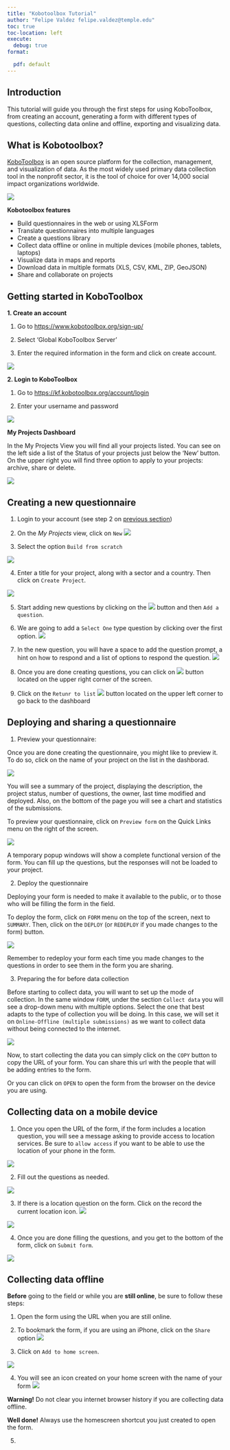 ```yaml
---
title: "Kobotoolbox Tutorial"
author: "Felipe Valdez felipe.valdez@temple.edu"
toc: true
toc-location: left
execute:
  debug: true
format:

  pdf: default
---
```


## Introduction

This tutorial will guide you through the first steps for using KoboToolbox, from creating an account, generating a form with different types of questions, collecting data online and offline, exporting and visualizing data.

## What is Kobotoolbox?

[KoboToolbox](https://www.kobotoolbox.org/about-us/software/) is an open source platform for the collection, management, and visualization of data. As the most widely used primary data collection tool in the nonprofit sector, it is the tool of choice for over 14,000 social impact organizations worldwide.

![](kobotoolbox_tutorial_files/img/kobotoolbox_logo.png)

**Kobotoolbox features**

-	Build questionnaires in the web or using XLSForm
-	Translate questionnaires into multiple languages
-	Create a questions library
-	Collect data offline or online in multiple devices (mobile phones, tablets, laptops)
-	Visualize data in maps and reports
-	Download data in multiple formats (XLS, CSV, KML, ZIP, GeoJSON)
-	Share and collaborate on projects

## Getting started in KoboToolbox

**1. Create an account**

1.	Go to [https://www.kobotoolbox.org/sign-up/](https://www.kobotoolbox.org/sign-up/)

2. 	Select ‘Global KoboToolbox Server’

3. 	Enter the required information in the form and click on create account.

![](kobotoolbox_tutorial_files/img/img1.png)

**2. Login to KoboToolbox**

1. Go to [https://kf.kobotoolbox.org/account/login](https://kf.kobotoolbox.org/account/login)

2. Enter your username and password

![](kobotoolbox_tutorial_files/img/img2.png)

**My Projects Dashboard**

In the My Projects View you will find all your projects listed. You can see on the left side a list of the Status of your projects just below the ‘New’ button. On the upper right you will find three option to apply to your projects: archive, share or delete.

![](kobotoolbox_tutorial_files/img/img3.png)

## Creating a new questionnaire

1. Login to your account (see step 2 on [previous section](https://6f55d0be68b34246b8b812a68d153338.app.posit.cloud/p/b6def2a0/#getting-started-in-kobotoolbox))

2. On the *My Projects* view, click on `New` ![](kobotoolbox_tutorial_files/img/img4.png)

3. Select the option `Build from scratch`

![](kobotoolbox_tutorial_files/img/img5.png)

4. Enter a title for your project, along with a sector and a country. Then click on `Create Project`.

![](kobotoolbox_tutorial_files/img/img6.png)

5. Start adding new questions by clicking on the ![](kobotoolbox_tutorial_files/img/img6_1.png) button and then `Add a question`.

6. We are going to add a `Select One` type question by clicking over the first option.
![](kobotoolbox_tutorial_files/img/img7.png)

7. In the new question, you will have a space to add the question prompt, a hint on how to respond and a list of options to respond the question.
![](kobotoolbox_tutorial_files/img/img8.png)

8. Once you are done creating questions, you can click on ![](kobotoolbox_tutorial_files/img/img9.png) button located on the upper right corner of the screen.

9. Click on the `Retunr to list` ![](kobotoolbox_tutorial_files/img/img10.png) button located on the upper left corner to go back to the dashboard 

## Deploying and sharing a questionnaire

1. Preview your questionnaire:

Once you are done creating the questionnaire, you might like to preview it. To do so, click on the name of your project on the list in the dashborad.

![](kobotoolbox_tutorial_files/img/img11.png)

You will see a summary of the project, displaying the description, the project status, number of questions, the owner, last time modified and deployed. Also, on the bottom of the page you will see a chart and statistics of the submissions. 

To preview your questionnaire, click on `Preview form` on the Quick Links menu on the right of the screen.

![](kobotoolbox_tutorial_files/img/img12.png)

A temporary popup windows will show a complete functional version of the form. You can fill up the questions, but the responses will not be loaded to your project.

2. Deploy the questionnaire

Deploying your form is needed to make it available to the public, or to those who will be filling the form in the field. 

To deploy the form, click on `FORM` menu on the top of the screen, next to `SUMMARY`.
Then, click on the `DEPLOY` (or `REDEPLOY` if you made changes to the form) button.

![](kobotoolbox_tutorial_files/img/img13.png)

Remember to redeploy your form each time you made changes to the questions in order to see them in the form you are sharing. 

3. Preparing the for before data collection

Before starting to collect data, you will want to set up the mode of collection. 
In the same window `FORM`, under the section `Collect data` you will see a drop-down menu with multiple options. Select the one that best adapts to the type of collection you will be doing. In this case, we will set it on `Online-Offline (multiple submissions)` as we want to collect data without being connected to the internet.

![](kobotoolbox_tutorial_files/img/img14.png)

Now, to start collecting the data you can simply click on the `COPY` button to copy the URL of your form. You can share this url with the people that will be adding entries to the form. 

Or you can click on `OPEN` to open the form from the browser on the device you are using. 

## Collecting data on a mobile device

1. Once you open the URL of the form, if the form includes a location question, you will see a message asking to provide access to location services. Be sure to `allow access` if you want to be able to use the location of your phone in the form.

![](kobotoolbox_tutorial_files/img/img15.jpg)

2.	Fill out the questions as needed.

![](kobotoolbox_tutorial_files/img/img16.jpg)

3.	If there is a location question on the form. Click on the record the current location icon. ![](kobotoolbox_tutorial_files/img/img17_1.png)

![](kobotoolbox_tutorial_files/img/img17.jpg)

4.	Once you are done filling the questions, and you get to the bottom of the form, click on `Submit form`. 

![](kobotoolbox_tutorial_files/img/img18.jpg)

## Collecting data offline

**Before** going to the field or while you are **still online**, be sure to follow these steps:

1.	Open the form using the URL when you are still online.

2.	To bookmark the form, if you are using an iPhone, click on the `Share` option ![](kobotoolbox_tutorial_files/img/img20.png)

3.	Click on `Add to home screen`.

![](kobotoolbox_tutorial_files/img/img21.png)

4.	You will see an icon created on your home screen with the name of your form ![](kobotoolbox_tutorial_files/img/img22.jpg)

<div class="alert alert-dismissible alert-danger">
  <strong>Warning!</strong> Do not clear you internet browser history if you are collecting data offline.
</div>

<div class="alert alert-dismissible alert-success">
  <strong>Well done!</strong> Always use the homescreen shortcut you just created to open the form.
</div>

5. 
